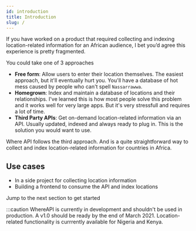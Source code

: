 ```yaml
---
id: introduction
title: Introduction
slug: /
---
```


If you have worked on a product that required collecting and indexing location-related information for an African audience, I bet you’d agree this experience is pretty fragmented.

You could take one of 3 approaches

- **Free form**: Allow users to enter their location themselves. The easiest approach, but it'll eventually hurt you. You'll have a database of hot mess caused by people who can't spell `Nassarrawwa`.
- **Homegrown**: Index and maintain a database of locations and their relationships. I've learned this is how most people solve this problem and it works well for very large apps. But it's very stressfull and requires a lot of time.
- **Third Party APIs**: Get on-demand location-related information via an API. Usually updated, indexed and always ready to plug in. This is the solution you would want to use.

Where API follows the third approach. And is a quite straightforward way to collect and index location-related information for countries in Africa.

## Use cases

- In a side project for collecting location information
- Building a frontend to consume the API and index locations

Jump to the next section to get started

:::caution
WhereAPI is currently in development and shouldn't be used in production. A v1.0 should be ready by the end of March 2021. Location-related functionality is currrently available for Nigeria and Kenya.
